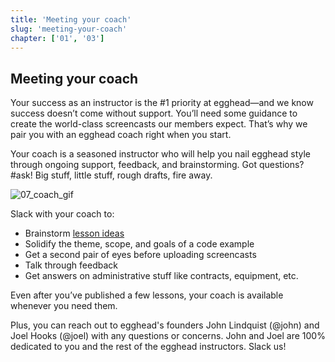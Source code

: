 ```yaml
---
title: 'Meeting your coach'
slug: 'meeting-your-coach'
chapter: ['01', '03']
---
```


## Meeting your coach

Your success as an instructor is the #1 priority at egghead—and we know success doesn’t come without support. You’ll need some guidance to create the world-class screencasts our members expect. That’s why we pair you with an egghead coach right when you start.

Your coach is a seasoned instructor who will help you nail egghead style through ongoing support, feedback, and brainstorming. Got questions? #ask! Big stuff, little stuff, rough drafts, fire away.

![07_coach_gif](https://media.giphy.com/media/PAYR5Ar3XpJJu/giphy.gif)

Slack with your coach to:

- Brainstorm [lesson ideas](/what-should-you-teach)
- Solidify the theme, scope, and goals of a code example
- Get a second pair of eyes before uploading screencasts
- Talk through feedback
- Get answers on administrative stuff like contracts, equipment, etc.

Even after you’ve published a few lessons, your coach is available whenever you need them.

Plus, you can reach out to egghead's founders John Lindquist (@john) and Joel Hooks (@joel) with any questions or concerns. John and Joel are 100% dedicated to you and the rest of the egghead instructors. Slack us!
